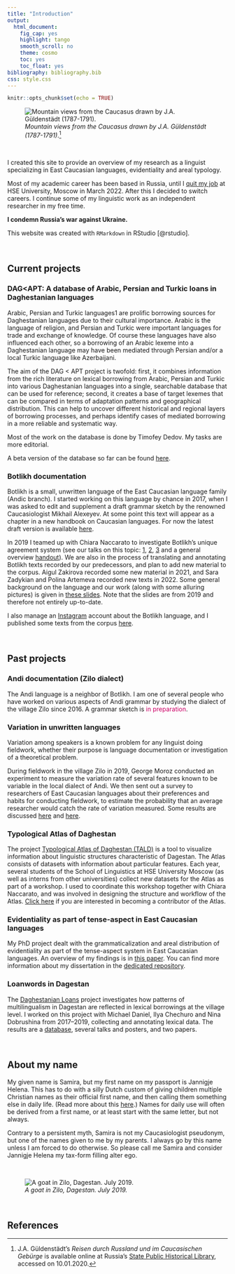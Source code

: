 ```yaml
---
title: "Introduction"
output:
  html_document:
    fig_cap: yes
    highlight: tango
    smooth_scroll: no
    theme: cosmo
    toc: yes
    toc_float: yes
bibliography: bibliography.bib
css: style.css
---
```



```r
knitr::opts_chunk$set(echo = TRUE)
```

![*Mountain views from the Caucasus drawn by J.A. Güldenstädt (1787-1791)*.[^3]](images/berg.png)

[^3]: J.A. Güldenstädt's *Reisen durch Russland und im Caucasischen Gebürge* is available online at Russia's [State Public Historical Library](http://elib.shpl.ru/ru/nodes/26689-guldenstadt-j-a-reisen-durch-russland-und-im-caucasischen-geburge-st-petersburg-1787-1791), accessed on 10.01.2020. 

<br>

I created this site to provide an overview of my research as a linguist specializing in East Caucasian languages, evidentiality and areal typology. 

Most of my academic career has been based in Russia, until I [quit my job](https://twitter.com/kajomka/status/1502249930374717443) at HSE University, Moscow in March 2022. After this I decided to switch careers. I continue some of my linguistic work as an independent researcher in my free time.

**I condemn Russia's war against Ukraine.**

This website was created with `RMarkdown` in RStudio [@rstudio].

<br>

## Current projects

### DAG<APT: A database of Arabic, Persian and Turkic loans in Daghestanian languages
Arabic, Persian and Turkic languages1 are prolific borrowing sources for Daghestanian languages due to their cultural importance. Arabic is the language of religion, and Persian and Turkic were important languages for trade and exchange of knowledge. Of course these languages have also influenced each other, so a borrowing of an Arabic lexeme into a Daghestanian language may have been mediated through Persian and/or a local Turkic language like Azerbaijani.

The aim of the DAG < APT project is twofold: first, it combines information from the rich literature on lexical borrowing from Arabic, Persian and Turkic into various Daghestanian languages into a single, searchable database that can be used for reference; second, it creates a base of target lexemes that can be compared in terms of adaptation patterns and geographical distribution. This can help to uncover different historical and regional layers of borrowing processes, and perhaps identify cases of mediated borrowing in a more reliable and systematic way.

Most of the work on the database is done by Timofey Dedov. My tasks are more editorial.

A beta version of the database so far can be found [here](https://lingconlab.github.io/DAG-APT/index.html).

### Botlikh documentation
Botlikh is a small, unwritten language of the East Caucasian language family (Andic branch). I started working on this language by chance in 2017, when I was asked to edit and supplement a draft grammar sketch by the renowned Caucasiologist Mikhail Alexeyev. At some point this text will appear as a chapter in a new handbook on Caucasian languages. For now the latest draft version is available [here](https://github.com/sverhees/site/blob/master/papers/botlikhgrammar_draft.pdf).

In 2019 I teamed up with Chiara Naccarato to investigate Botlikh's unique agreement system (see our talks on this topic: [1](https://github.com/sverhees/2019sle_ordinals), [2](https://github.com/sverhees/2019_Animacy-origin), [3](https://github.com/sverhees/2021mt_negcop/blob/master/2021mt_negative_copulas.pdf) and a general overview [handout](https://github.com/sverhees/site/blob/master/other/Animacy_in_Botlikh.pdf)). We are also in the process of translating and annotating Botlikh texts recorded by our predecessors, and plan to add new material to the corpus. Aigul Zakirova recorded some new material in 2021, and Sara Zadykian and Polina Artemeva recorded new texts in 2022. Some general background on the language and our work (along with some alluring pictures) is given in [these slides](https://github.com/sverhees/2019_labseminar_botlikh/blob/master/201910_labseminar_Botlikh(slides).pdf). Note that the slides are from 2019 and therefore not entirely up-to-date.

I also manage an [Instagram](https://www.instagram.com/botlikh_rasha/) account about the Botlikh language, and I published some texts from the corpus [here](https://sverhees.github.io/botlikh_khabar/).

<br>

## Past projects

### Andi documentation (Zilo dialect)
The Andi language is a neighbor of Botlikh. I am one of several people who have worked on various aspects of Andi grammar by studying the dialect of the village Zilo since 2016. A grammar sketch is <span style="color: #CC0066;">in preparation</span>.

### Variation in unwritten languages
Variation among speakers is a known problem for any linguist doing fieldwork, whether their purpose is language documentation or investigation of a theoretical problem.

During fieldwork in the village Zilo in 2019, George Moroz conducted an experiment to measure the variation rate of several features known to be variable in the local dialect of Andi. We then sent out a survey to researchers of East Caucasian languages about their preferences and habits for conducting fieldwork, to estimate the probability that an average researcher would catch the rate of variation measured. Some results are discussed [here](https://github.com/agricolamz/2019.11.26_ConLab_Zilo_variation) and [here](https://github.com/agricolamz/2020.04.24_RSUH_Zilo_variation).

### Typological Atlas of Daghestan
The project [Typological Atlas of Daghestan (TALD)](http://lingconlab.ru/dagatlas/) is a tool to visualize information about linguistic structures characteristic of Dagestan. The Atlas consists of datasets with information about particular features. Each year, several students of the School of Linguistics at HSE University Moscow (as well as interns from other universities) collect new datasets for the Atlas as part of a workshop. I used to coordinate this workshop together with Chiara Naccarato, and was involved in designing the structure and workflow of the Atlas. [Click here](https://lingconlab.github.io/TALD_manual/) if you are interested in becoming a contributor of the Atlas.

### Evidentiality as part of tense-aspect in East Caucasian languages
My PhD project dealt with the grammaticalization and areal distribution of evidentiality as part of the tense-aspect system in East Caucasian languages. An overview of my findings is in [this paper](https://escholarship.org/uc/item/1zf7z1ck). You can find more information about my dissertation in the [dedicated repository](https://sverhees.github.io/dissertation_evidentiality/home.html).

### Loanwords in Dagestan
The [Daghestanian Loans](https://ilcl.hse.ru/en/projects) project investigates how patterns of multilingualism in Dagestan are reflected in lexical borrowings at the village level. I worked on this project with Michael Daniel, Ilya Chechuro and Nina Dobrushina from 2017--2019, collecting and annotating lexical data. The results are a [database](https://lingconlab.github.io/Dagloan_database/DL_database.html), several talks and posters, and two papers.

<br>

## About my name

My given name is Samira, but my first name on my passport is Jannigje Helena. This has to do with a silly Dutch custom of giving children multiple Christian names as their official first name, and then calling them something else in daily life. (Read more about this [here](https://dutchreview.com/featured/what-is-a-roepnaam-explained/).) Names for daily use will often be derived from a first name, or at least start with the same letter, but not always.

Contrary to a persistent myth, Samira is not my Caucasiologist pseudonym, but one of the names given to me by my parents. I always go by this name unless I am forced to do otherwise. So please call me Samira and consider Jannigje Helena my tax-form filling alter ego.

<br>

![*A goat in Zilo, Dagestan. July 2019.*](images/goat.png)

<br>

## References
